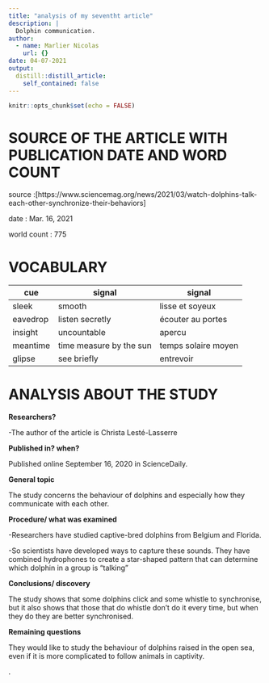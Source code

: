 ```yaml
---
title: "analysis of my seventht article"
description: |
  Dolphin communication.
author:
  - name: Marlier Nicolas
    url: {}
date: 04-07-2021
output:
  distill::distill_article:
    self_contained: false
---
```


```r
knitr::opts_chunk$set(echo = FALSE)
```

# SOURCE OF THE ARTICLE WITH PUBLICATION DATE AND WORD COUNT

source :[https://www.sciencemag.org/news/2021/03/watch-dolphins-talk-each-other-synchronize-their-behaviors]

date : Mar. 16, 2021

world count : 775


# VOCABULARY

| cue      | signal                   | signal              |
| -------- | ------------------------ | ------------------- |
| sleek    | smooth                   | lisse et soyeux     |
| eavedrop | listen secretly          | écouter au portes   |
| insight  | uncountable              | apercu              |
| meantime | time measure by the sun  | temps solaire moyen |
| glipse   | see briefly              | entrevoir           |


# ANALYSIS ABOUT THE STUDY

**Researchers?**

-The author of the article is Christa Lesté-Lasserre


**Published in? when?** 

Published online September 16, 2020 in ScienceDaily.

**General topic**

The study concerns the behaviour of dolphins and especially how they communicate with each other. 


**Procedure/ what was examined**

-Researchers have studied captive-bred dolphins from Belgium and Florida.

-So scientists have developed ways to capture these sounds. They have combined hydrophones to create a star-shaped pattern that can determine which dolphin in a group is "talking"


**Conclusions/ discovery**

The study shows that some dolphins click and some whistle to synchronise, but it also shows that those that do whistle don't do it every time, but when they do they are better synchronised.

**Remaining questions**

They would like to study the behaviour of dolphins raised in the open sea, even if it is more complicated to follow animals in captivity.

.
